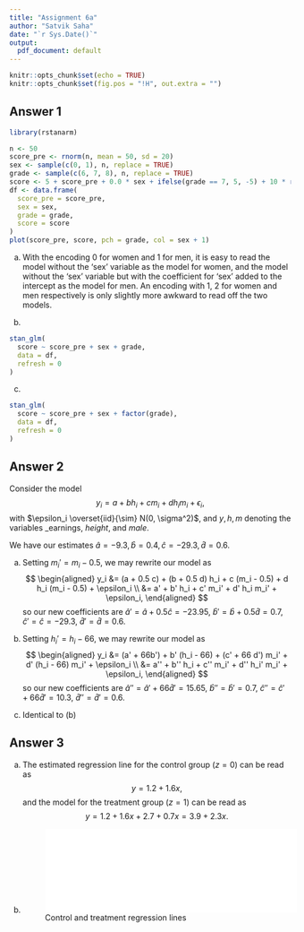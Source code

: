 ```yaml
---
title: "Assignment 6a"
author: "Satvik Saha"
date: "`r Sys.Date()`"
output:
  pdf_document: default
---
```


```r
knitr::opts_chunk$set(echo = TRUE)
knitr::opts_chunk$set(fig.pos = "!H", out.extra = "")
```

## Answer 1

``` r
library(rstanarm)

n <- 50
score_pre <- rnorm(n, mean = 50, sd = 20)
sex <- sample(c(0, 1), n, replace = TRUE)
grade <- sample(c(6, 7, 8), n, replace = TRUE)
score <- 5 + score_pre + 0.0 * sex + ifelse(grade == 7, 5, -5) + 10 * rnorm(n)
df <- data.frame(
  score_pre = score_pre,
  sex = sex,
  grade = grade,
  score = score
)
plot(score_pre, score, pch = grade, col = sex + 1)
```

(a) With the encoding $0$ for women and $1$ for men, it is easy to read the model without the 'sex' variable as the model for women, and the model without the 'sex' variable but with the coefficient for 'sex' added to the intercept as the model for men.
An encoding with $1$, $2$ for women and men respectively is only slightly more awkward to read off the two models.

(b)
``` r
stan_glm(
  score ~ score_pre + sex + grade,
  data = df,
  refresh = 0
)
```

(c)
``` r
stan_glm(
  score ~ score_pre + sex + factor(grade),
  data = df,
  refresh = 0
)
```


## Answer 2

Consider the model $$
  y_i = a + b h_i + c m_i + d h_i m_i + \epsilon_i,
$$ with $\epsilon_i \overset{iid}{\sim} N(0, \sigma^2)$, and $y, h, m$ denoting the variables _earnings, _height_, and _male_.

We have our estimates $\hat{a} = -9.3, \hat{b} = 0.4, \hat{c} = -29.3, \hat{d} = 0.6$.

(a) Setting $m_i' = m_i - 0.5$, we may rewrite our model as $$
\begin{aligned}
  y_i &= (a + 0.5 c) + (b + 0.5 d) h_i + c (m_i - 0.5) + d h_i (m_i - 0.5) + \epsilon_i \\
    &= a' + b' h_i + c' m_i' + d' h_i m_i' + \epsilon_i,
\end{aligned}
$$ so our new coefficients are $\hat{a}' = \hat{a} + 0.5 \hat{c} = -23.95$, $\hat{b}' = \hat{b} + 0.5 \hat{d} =  0.7$, $\hat{c}' = \hat{c} = -29.3$, $\hat{d}' = \hat{d} = 0.6$.

(b) Setting $h_i' = h_i - 66$, we may rewrite our model as $$
\begin{aligned}
  y_i &= (a' + 66b') + b' (h_i - 66) + (c' + 66 d') m_i' + d' (h_i - 66) m_i' + \epsilon_i \\
    &= a'' + b'' h_i + c'' m_i' + d'' h_i' m_i' + \epsilon_i,
\end{aligned}
$$ so our new coefficients are $\hat{a}'' = \hat{a}' + 66\hat{d}' = 15.65$, $\hat{b}'' = \hat{b}' = 0.7$, $\hat{c}'' = \hat{c}' + 66\hat{d}' = 10.3$, $\hat{d}'' = \hat{d}' = 0.6$.


(c) Identical to (b)



## Answer 3

(a) The estimated regression line for the control group ($z = 0$) can be read as $$
  y = 1.2 + 1.6 x,
$$ and the model for the treatment group ($z = 1$) can be read as $$
  y = 1.2 + 1.6x + 2.7 + 0.7x = 3.9 + 2.3x.
$$

(b)
![Control and treatment regression lines](6a3b.pdf){width=450px}